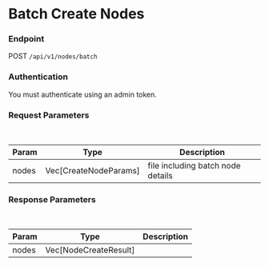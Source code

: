 # Batch Create Nodes



### Endpoint

POST `/api/v1/nodes/batch`

### Authentication

You must authenticate using an admin token.


### Request Parameters

<br/>

| Param | Type | Description |
| ----- | ---- | ----------- |
| nodes | Vec[CreateNodeParams] | file including batch node details |




### Response Parameters

<br />

| Param | Type | Description |
| ----- | ---- | ----------- |
| nodes | Vec[NodeCreateResult] |  |

